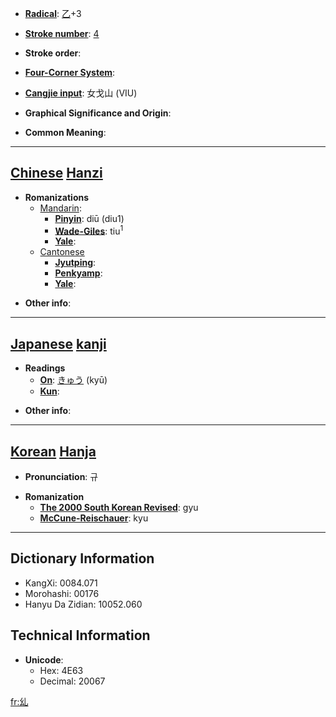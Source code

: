 * '''[[Wiktionary:Chinese radical index| Radical]]''': [[Wiktionary:Chinese radical index 乙|乙]]+3

* '''[[Wiktionary:Chinese total strokes index|Stroke number]]''': [[Wiktionary:Chinese total strokes index 4|4]]

* '''Stroke order''': 

* '''[[Wiktionary:Chinese four corner index|Four-Corner System]]''': 

* '''[[Wiktionary:Chinese Cangjie index|Cangjie input]]''': 女戈山 (VIU)

* '''Graphical Significance and Origin''': 

* '''Common Meaning''': 

----

== [[Chinese]] [[Hanzi]] ==

* '''Romanizations'''
** [[Mandarin]]:
*** '''[[Pinyin]]''': diū (diu1)
*** '''[[Wade-Giles]]''': tiu<sup>1</sup>
*** '''[[Yale]]''': 
**[[Cantonese]]
***'''[[Jyutping]]''':
***'''[[Penkyamp]]''': 
***'''[[Yale]]''': 

* '''Other info''': 

----

== [[Japanese]] [[kanji]] ==

* '''Readings'''
** '''[[On]]''': [[きゅう]] (kyū)
** '''[[Kun]]''': 

* '''Other info''':  

----

== [[Korean]] [[Hanja]] ==

* '''Pronunciation''': 규

* '''Romanization'''
** '''[[The 2000 South Korean Revised Romanization|The 2000 South Korean Revised]]''': gyu
** '''[[McCune-Reischauer]]''': kyu

----

== Dictionary Information ==

* KangXi: 0084.071
* Morohashi: 00176
* Hanyu Da Zidian: 10052.060

== Technical Information ==

* '''Unicode''':
** Hex: 4E63
** Decimal: 20067

[[fr:乣]]
